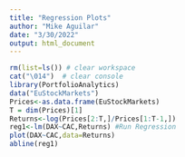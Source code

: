 ```yaml
---
title: "Regression Plots"
author: "Mike Aguilar"
date: "3/30/2022"
output: html_document
---
```



<!-- ### Regression Plots -->
```r
rm(list=ls()) # clear workspace
cat("\014")  # clear console
library(PortfolioAnalytics)
data("EuStockMarkets")
Prices<-as.data.frame(EuStockMarkets)
T = dim(Prices)[1]
Returns<-log(Prices[2:T,]/Prices[1:T-1,])
reg1<-lm(DAX~CAC,Returns) #Run Regression
plot(DAX~CAC,data=Returns)
abline(reg1)
```